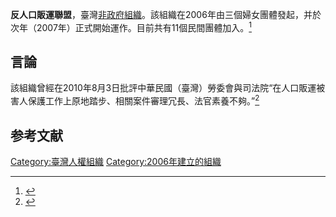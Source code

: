'''反人口販運聯盟'''，臺灣[[非政府組織|非政府組織]]。該組織在2006年由三個婦女團體發起，并於次年（2007年）正式開始運作。目前共有11個民間團體加入。<ref>{{Cite web|url=http://www.twrf.org.tw/bak_0616_tsg/chinese/%E5%8F%8D%E4%BA%BA%E5%8F%A3%E8%B2%A9%E9%81%8B%E8%81%AF%E7%9B%9F%E4%BB%8B%E7%B4%B9.pdf|title=反人口販運聯盟|accessdate=2014-03-15|archive-date=2014-03-15|archive-url=https://web.archive.org/web/20140315102944/http://www.twrf.org.tw/bak_0616_tsg/chinese/%E5%8F%8D%E4%BA%BA%E5%8F%A3%E8%B2%A9%E9%81%8B%E8%81%AF%E7%9B%9F%E4%BB%8B%E7%B4%B9.pdf|dead-url=no}}</ref>

==言論==
該組織曾經在2010年8月3日批評中華民國（臺灣）勞委會與司法院“在人口販運被害人保護工作上原地踏步、相關案件審理冗長、法官素養不夠。”<ref>{{Cite web|url=http://www.twrf.org.tw/bak_0616_tsg/chinese/%E5%8F%8D%E4%BA%BA%E5%8F%A3%E8%B2%A9%E9%81%8B%E8%81%AF%E7%9B%9F%E4%BB%8B%E7%B4%B9.pdf|title=臺灣中央通訊社：反人口販運挨批 勞委會司法院檢討|accessdate=2014-03-15|archive-date=2014-03-15|archive-url=https://web.archive.org/web/20140315102944/http://www.twrf.org.tw/bak_0616_tsg/chinese/%E5%8F%8D%E4%BA%BA%E5%8F%A3%E8%B2%A9%E9%81%8B%E8%81%AF%E7%9B%9F%E4%BB%8B%E7%B4%B9.pdf|dead-url=no}}</ref>

==参考文献==
{{Reflist}}

{{臺灣小作品}}
{{臺灣社會運動|人權運動}}

[[Category:臺灣人權組織|Category:臺灣人權組織]]
[[Category:2006年建立的組織|Category:2006年建立的組織]]